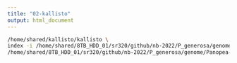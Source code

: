 ```yaml
---
title: "02-kallisto"
output: html_document
---
```


```bash
/home/shared/kallisto/kallisto \
index -i /home/shared/8TB_HDD_01/sr320/github/nb-2022/P_generosa/genome/Panopea-generosa-v1.0.index \
/home/shared/8TB_HDD_01/sr320/github/nb-2022/P_generosa/genome/Panopea-generosa-v1.0.fa
```




